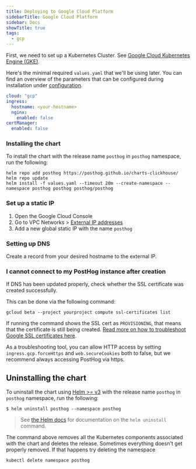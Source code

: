 ```yaml
---
title: Deploying to Google Cloud Platform
sidebarTitle: Google Cloud Platform
sidebar: Docs
showTitle: true
tags:
  - gcp
---
```



First, we need to set up a Kubernetes Cluster. See [Google Cloud Kubernetes Engine (GKE)](https://cloud.google.com/kubernetes-engine/).

Here's the minimal required `values.yaml` that we'll be using later. You can find an overview of the parameters that can be configured during installation under [configuration](/docs/self-host/deploy/configuration).
```yaml
cloud: "gcp"
ingress:
  hostname: <your-hostname>
  nginx:
    enabled: false
certManager:
  enabled: false
```

### Installing the chart

To install the chart with the release name `posthog` in `posthog` namespace, run the following:

```console
helm repo add posthog https://posthog.github.io/charts-clickhouse/
helm repo update
helm install -f values.yaml --timeout 20m --create-namespace --namespace posthog posthog posthog/posthog
```

### Set up a static IP

1. Open the Google Cloud Console
1. Go to VPC Networks > [External IP addresses](https://console.cloud.google.com/networking/addresses/list)
1. Add a new global static IP with the name `posthog`

### Setting up DNS

Create a record from your desired hostname to the external IP.

### I cannot connect to my PostHog instance after creation

If DNS has been updated properly, check whether the SSL certificate was created successfully.

This can be done via the following command:

```console
gcloud beta --project yourproject compute ssl-certificates list
```

If running the command shows the SSL cert as `PROVISIONING`, that means that the certificate is still being created. [Read more on how to troubleshoot Google SSL certificates here](https://cloud.google.com/load-balancing/docs/ssl-certificates/troubleshooting).

As a troubleshooting tool, you can allow HTTP access by setting `ingress.gcp.forceHttps` and `web.secureCookies` both to false, but we recommend always accessing PostHog via https.

<UpgradingSnippet />

## Uninstalling the chart

To uninstall the chart using [Helm >= v3](https://helm.sh/) with the release name `posthog` in `posthog` namespace, run the following:
```console
$ helm uninstall posthog --namespace posthog
```

> See [the Helm docs](https://helm.sh/docs/helm/helm_uninstall/) for documentation on the `helm uninstall` command.

The command above removes all the Kubernetes components associated with the chart and deletes the release. Sometimes everything doesn't get properly removed. If that happens try deleting the namespace
```console
kubectl delete namespace posthog
```
